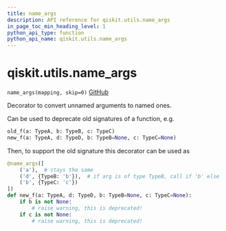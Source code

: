 ```yaml
---
title: name_args
description: API reference for qiskit.utils.name_args
in_page_toc_min_heading_level: 1
python_api_type: function
python_api_name: qiskit.utils.name_args
---
```


# qiskit.utils.name\_args

<span id="qiskit.utils.name_args" />

`name_args(mapping, skip=0)` [GitHub](https://github.com/qiskit/qiskit/tree/stable/0.18/qiskit/utils/name_unnamed_args.py "view source code")

Decorator to convert unnamed arguments to named ones.

Can be used to deprecate old signatures of a function, e.g.

```python
old_f(a: TypeA, b: TypeB, c: TypeC)
new_f(a: TypeA, d: TypeD, b: TypeB=None, c: TypeC=None)
```

Then, to support the old signature this decorator can be used as

```python
@name_args([
    ('a'),  # stays the same
    ('d', {TypeB: 'b'}),  # if arg is of type TypeB, call if 'b' else 'd'
    ('b', {TypeC: 'c'})
])
def new_f(a: TypeA, d: TypeD, b: TypeB=None, c: TypeC=None):
    if b is not None:
        # raise warning, this is deprecated!
    if c is not None:
        # raise warning, this is deprecated!
```

